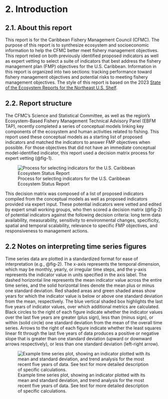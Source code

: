 # 2. Introduction

## 2.1. About this report

This report is for the Caribbean Fishery Management Council (CFMC). The purpose of this report is to synthesize ecosystem and socioeconomic information to help the CFMC better meet fishery management objectives. This report relied on both previously identified proposed indicators as well as expert vetting to select a suite of indicators that best address the fishery management plan (FMP) objectives for the U.S. Caribbean. Information in this report is organized into two sections: tracking performance toward fishery management objectives and potential risks to meeting fishery management objectives. The style of this report is based on the 2023 [State of the Ecosystem Reports for the Northeast U.S. Shelf](https://www.fisheries.noaa.gov/new-england-mid-atlantic/ecosystems/state-ecosystem-reports-northeast-us-shelf).

## 2.2. Report structure

The CFMC's Science and Statistical Committee, as well as the region's Ecosystem-Based Fishery Management Technical Advisory Panel (EBFM TAP), recently completed a series of conceptual models linking key components of the ecosystem and human activities related to fishing. This report used these conceptual models as a starting list of proposed indicators and matched the indicators to answer FMP objectives when possible. For those objectives that did not have an immediate conceptual model-identified indicator, this report used a decision matrix process for expert vetting (@fig-1).

![Process for selecting indicators for the U.S. Caribbean Ecosystem Status Report](images/process_flow_chart.png){#fig-1 fig-alt="An image of a flow chart diagram"}

This decision matrix was composed of a list of proposed indicators compiled from the conceptual models as well as proposed indicators provided via expert input. These potential indicators were vetted and edited by expert small working groups, who then scored a decision matrix (@fig-2) of potential indicators against the following decision criteria: long term data availability, measurability, sensitivity to environmental changes, specificity, spatial and temporal scalability, relevance to specific FMP objectives, and responsiveness to management actions.

## 2.2 Notes on interpreting time series figures

Time series data are plotted in a standardized format for ease of interpretation (e.g., @fig-2). The x-axis represents the temporal dimension, which may be monthly, yearly, or irregular time steps, and the y-axis represents the indicator value in units specified in the axis label. The dashed horizontal line represents the mean indicator value across the entire time series, and the solid horizontal lines denote the mean plus or minus one standard deviation. Red shaded areas and green shaded areas show years for which the indicator value is below or above one standard deviation from the mean, respectively. The blue vertical shaded box highlights the last five years of indicator values, over which additional metrics are calculated. Black circles to the right of each figure indicate whether the indicator values over the last five years are greater (plus sign), less than (minus sign), or within (solid circle) one standard deviation from the mean of the overall time series. Arrows to the right of each figure indicate whether the least squares linear fit through the last five years of data produces a positive or negative slope that is greater than one standard deviation (upward or downward arrows respectively), or less than one standard deviation (left-right arrow).

![Example time series plot, showing an indicator plotted with its mean and standard deviation, and trend analysis for the most recent five years of data. See text for more detailed description of specific calculations.](images/indicator_selection_diagram.png){#fig-2 fig-alt="An example time series plot with a decription of how to interpret it."}
